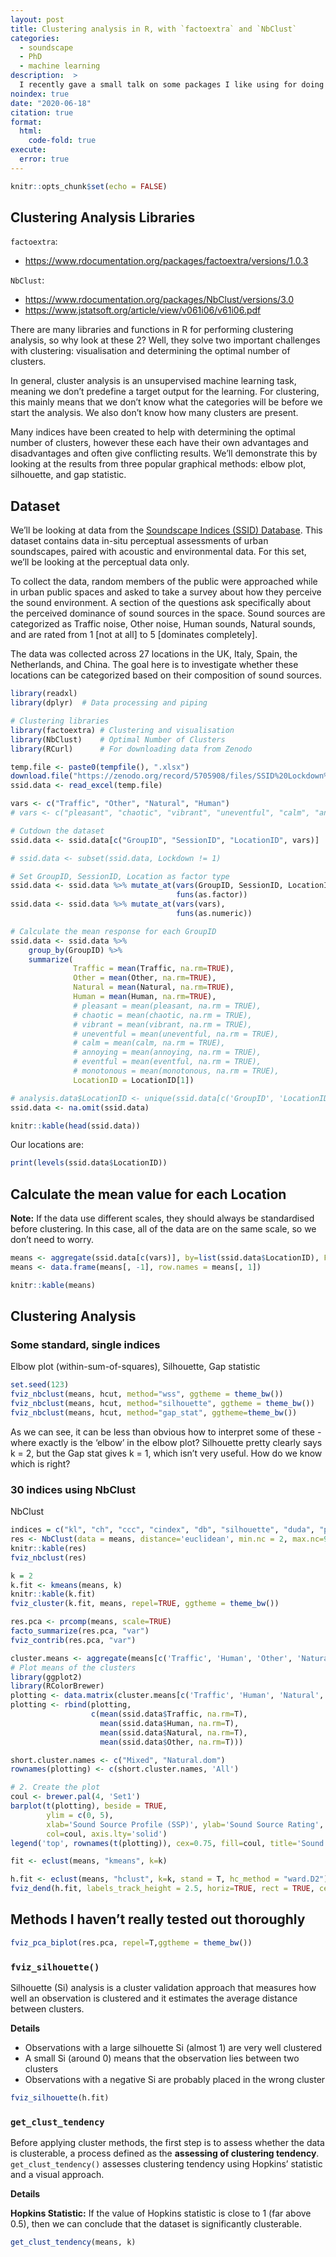 ```yaml
---
layout: post
title: Clustering analysis in R, with `factoextra` and `NbClust`
categories: 
  - soundscape
  - PhD
  - machine learning
description:  >
  I recently gave a small talk on some packages I like using for doing clustering analysis in R. Here's a brief introduction to some features of factoextra and NbClust 
noindex: true
date: "2020-06-18"
citation: true
format:
  html:
    code-fold: true
execute: 
  error: true
---
```


```r
knitr::opts_chunk$set(echo = FALSE)
```

## Clustering Analysis Libraries

`factoextra`: 

 * [https://www.rdocumentation.org/packages/factoextra/versions/1.0.3](https://www.rdocumentation.org/packages/factoextra/versions/1.0.3)

`NbClust`: 

 * [https://www.rdocumentation.org/packages/NbClust/versions/3.0](https://www.rdocumentation.org/packages/NbClust/versions/3.0)
 * [https://www.jstatsoft.org/article/view/v061i06/v61i06.pdf](https://www.jstatsoft.org/article/view/v061i06/v61i06.pdf)



There are many libraries and functions in R for performing clustering analysis, so why look at these 2? Well, they solve two important challenges with clustering: visualisation and determining the optimal number of clusters.

In general, cluster analysis is an unsupervised machine learning task, meaning we don't predefine a target output for the learning. For clustering, this mainly means that we don't know what the categories will be before we start the analysis. We also don't know how many clusters are present. 

Many indices have been created to help with determining the optimal number of clusters, however these each have their own advantages and disadvantages and often give conflicting results. We'll demonstrate this by looking at the results from three popular graphical methods: elbow plot, silhouette, and gap statistic. 

## Dataset

We'll be looking at data from the [Soundscape Indices (SSID) Database](https://www.mdpi.com/2076-3417/10/7/2397). This dataset contains data in-situ perceptual assessments of urban soundscapes, paired with acoustic and environmental data. For this set, we'll be looking at the perceptual data only.

To collect the data, random members of the public were approached while in urban public spaces and asked to take a survey about how they perceive the sound environment. A section of the questions ask specifically about the perceived dominance of sound sources in the space. Sound sources are categorized as Traffic noise, Other noise, Human sounds, Natural sounds, and are rated from 1 [not at all] to 5 [dominates completely].

The data was collected across 27 locations in the UK, Italy, Spain, the Netherlands, and China. The goal here is to investigate whether these locations can be categorized based on their composition of sound sources.

```r
library(readxl)
library(dplyr)  # Data processing and piping

# Clustering libraries
library(factoextra) # Clustering and visualisation
library(NbClust)    # Optimal Number of Clusters
library(RCurl)      # For downloading data from Zenodo

temp.file <- paste0(tempfile(), ".xlsx")
download.file("https://zenodo.org/record/5705908/files/SSID%20Lockdown%20Database%20VL0.2.2.xlsx", temp.file, mode="wb")
ssid.data <- read_excel(temp.file)

vars <- c("Traffic", "Other", "Natural", "Human")
# vars <- c("pleasant", "chaotic", "vibrant", "uneventful", "calm", "annoying", "eventful", "monotonous")

# Cutdown the dataset
ssid.data <- ssid.data[c("GroupID", "SessionID", "LocationID", vars)]

# ssid.data <- subset(ssid.data, Lockdown != 1)

# Set GroupID, SessionID, Location as factor type
ssid.data <- ssid.data %>% mutate_at(vars(GroupID, SessionID, LocationID),
                                     funs(as.factor))
ssid.data <- ssid.data %>% mutate_at(vars(vars),
                                     funs(as.numeric))

# Calculate the mean response for each GroupID
ssid.data <- ssid.data %>% 
    group_by(GroupID) %>%
    summarize(
              Traffic = mean(Traffic, na.rm=TRUE),
              Other = mean(Other, na.rm=TRUE),
              Natural = mean(Natural, na.rm=TRUE),
              Human = mean(Human, na.rm=TRUE),
              # pleasant = mean(pleasant, na.rm = TRUE),
              # chaotic = mean(chaotic, na.rm = TRUE),
              # vibrant = mean(vibrant, na.rm = TRUE),
              # uneventful = mean(uneventful, na.rm = TRUE),
              # calm = mean(calm, na.rm = TRUE),
              # annoying = mean(annoying, na.rm = TRUE),
              # eventful = mean(eventful, na.rm = TRUE),
              # monotonous = mean(monotonous, na.rm = TRUE),
              LocationID = LocationID[1])

# analysis.data$LocationID <- unique(ssid.data[c('GroupID', 'LocationID')])['LocationID']
ssid.data <- na.omit(ssid.data)

knitr::kable(head(ssid.data))

```

Our locations are:
```r
print(levels(ssid.data$LocationID))
```

## Calculate the mean value for each Location
**Note:** If the data use different scales, they should always be standardised before clustering. In this case, all of the data are on the same scale, so we don't need to worry.


```r
means <- aggregate(ssid.data[c(vars)], by=list(ssid.data$LocationID), FUN=mean, na.rm=TRUE)
means <- data.frame(means[, -1], row.names = means[, 1])

knitr::kable(means)

```


## Clustering Analysis

### Some standard, single indices

Elbow plot (within-sum-of-squares), Silhouette, Gap statistic

```r
set.seed(123)
fviz_nbclust(means, hcut, method="wss", ggtheme = theme_bw())
fviz_nbclust(means, hcut, method="silhouette", ggtheme = theme_bw())
fviz_nbclust(means, hcut, method="gap_stat", ggtheme=theme_bw())
```

As we can see, it can be less than obvious how to interpret some of these - where exactly is the 'elbow' in the elbow plot? Silhouette pretty clearly says k = 2, but the Gap stat gives k = 1, which isn't very useful. How do we know which is right?

### 30 indices using NbClust
NbClust 

```r
indices = c("kl", "ch", "ccc", "cindex", "db", "silhouette", "duda", "pseudot2", "ratkowsky", "ptbiserial", "gap", "mcclain", "gamma", "gplus", "tau","sdindex", "sdbw")
res <- NbClust(data = means, distance='euclidean', min.nc = 2, max.nc=9, method="ward.D2", index = "alllong")
knitr::kable(res)
fviz_nbclust(res)
```

```r
k = 2
k.fit <- kmeans(means, k)
knitr::kable(k.fit)
fviz_cluster(k.fit, means, repel=TRUE, ggtheme = theme_bw())
```


```r
res.pca <- prcomp(means, scale=TRUE)
facto_summarize(res.pca, "var")
fviz_contrib(res.pca, "var")
```

```r
cluster.means <- aggregate(means[c('Traffic', 'Human', 'Other', 'Natural')], by=list(k.fit$cluster), FUN=mean)
# Plot means of the clusters
library(ggplot2)
library(RColorBrewer)
plotting <- data.matrix(cluster.means[c('Traffic', 'Human', 'Natural', 'Other')])
plotting <- rbind(plotting, 
                  c(mean(ssid.data$Traffic, na.rm=T),
                    mean(ssid.data$Human, na.rm=T), 
                    mean(ssid.data$Natural, na.rm=T), 
                    mean(ssid.data$Other, na.rm=T)))

short.cluster.names <- c("Mixed", "Natural.dom")
rownames(plotting) <- c(short.cluster.names, 'All')

# 2. Create the plot
coul <- brewer.pal(4, 'Set1')
barplot(t(plotting), beside = TRUE, 
        ylim = c(0, 5), 
        xlab='Sound Source Profile (SSP)', ylab='Sound Source Rating', 
        col=coul, axis.lty='solid')
legend('top', rownames(t(plotting)), cex=0.75, fill=coul, title='Sound Source Type')
```

```r
fit <- eclust(means, "kmeans", k=k)
```

```r
h.fit <- eclust(means, "hclust", k=k, stand = T, hc_method = "ward.D2")
fviz_dend(h.fit, labels_track_height = 2.5, horiz=TRUE, rect = TRUE, cex = 0.5)
```

## Methods I haven't really tested out thoroughly

```r
fviz_pca_biplot(res.pca, repel=T,ggtheme = theme_bw())
```

### `fviz_silhouette()`

Silhouette (Si) analysis is a cluster validation approach that measures how well an observation is clustered and it estimates the average distance between clusters. 

**Details**

 * Observations with a large silhouette Si (almost 1) are very well clustered
 * A small Si (around 0) means that the observation lies between two clusters
 * Observations with a negative Si are probably placed in the wrong cluster

```r
fviz_silhouette(h.fit)
```

### `get_clust_tendency`

Before applying cluster methods, the first step is to assess whether the data is clusterable, a process defined as the **assessing of clustering tendency**. `get_clust_tendency()` assesses clustering tendency using Hopkins' statistic and a visual approach. 

**Details**

**Hopkins Statistic:** If the value of Hopkins statistic is close to 1 (far above 0.5), then we can conclude that the dataset is significantly clusterable.

```r
get_clust_tendency(means, k)
```







